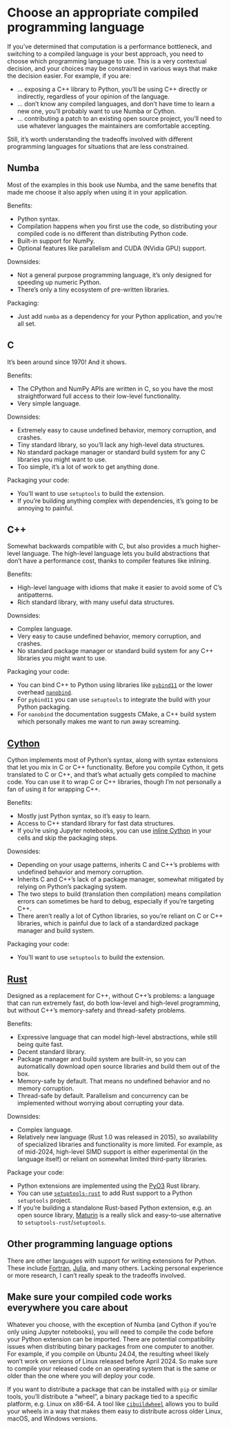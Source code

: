 # Choose an appropriate compiled programming language

If you've determined that computation is a performance bottleneck, and switching to a compiled language is your best approach, you need to choose which programming language to use.
This is a very contextual decision, and your choices may be constrained in various ways that make the decision easier.
For example, if you are:

* ... exposing a C++ library to Python, you'll be using C++ directly or indirectly, regardless of your opinion of the language.
* ... don't know any compiled languages, and don't have time to learn a new one, you'll probably want to use Numba or Cython.
* ... contributing a patch to an existing open source project, you'll need to use whatever languages the maintainers are comfortable accepting.

Still, it's worth understanding the tradeoffs involved with different programming languages for situations that are less constrained.

## Numba

Most of the examples in this book use Numba, and the same benefits that made me choose it also apply when using it in your application.

Benefits:

* Python syntax.
* Compilation happens when you first use the code, so distributing your compiled code is no different than distributing Python code.
* Built-in support for NumPy.
* Optional features like parallelism and CUDA (NVidia GPU) support.

Downsides:

* Not a general purpose programming language, it's only designed for speeding up numeric Python.
* There's only a tiny ecosystem of pre-written libraries.

Packaging:

* Just add `numba` as a dependency for your Python application, and you're all set.

## C

It's been around since 1970!
And it shows.

Benefits:

* The CPython and NumPy APIs are written in C, so you have the most straightforward full access to their low-level functionality.
* Very simple language.

Downsides:

* Extremely easy to cause undefined behavior, memory corruption, and crashes.
* Tiny standard library, so you'll lack any high-level data structures.
* No standard package manager or standard build system for any C libraries you might want to use.
* Too simple, it's a lot of work to get anything done.

Packaging your code:

* You'll want to use `setuptools` to build the extension.
* If you're building anything complex with dependencies, it's going to be annoying to painful.

## C++

Somewhat backwards compatible with C, but also provides a much higher-level language.
The high-level language lets you build abstractions that don't have a performance cost, thanks to compiler features like inlining.

Benefits:

* High-level language with idioms that make it easier to avoid some of C's antipatterns.
* Rich standard library, with many useful data structures.

Downsides:

* Complex language.
* Very easy to cause undefined behavior, memory corruption, and crashes.
* No standard package manager or standard build system for any C++ libraries you might want to use.

Packaging your code:

* You can bind C++ to Python using libraries like [`pybind11`](https://pybind11.readthedocs.io/) or the lower overhead [`nanobind`](https://nanobind.readthedocs.io/).
* For `pybind11` you can use `setuptools` to integrate the build with your Python packaging.
* For `nanobind` the documentation suggests CMake, a C++ build system which personally makes me want to run away screaming.

## [Cython](https://cython.readthedocs.io/)

Cython implements most of Python's syntax, along with syntax extensions that let you mix in C or C++ functionality.
Before you compile Cython, it gets translated to C or C++, and that's what actually gets compiled to machine code.
You can use it to wrap C or C++ libraries, though I'm not personally a fan of using it for wrapping C++.

Benefits:

* Mostly just Python syntax, so it's easy to learn.
* Access to C++ standard library for fast data structures.
* If you're using Jupyter notebooks, you can use [inline Cython](https://cython.readthedocs.io/en/latest/src/quickstart/build.html#using-the-jupyter-notebook) in your cells and skip the packaging steps.

Downsides:

* Depending on your usage patterns, inherits C and C++'s problems with undefined behavior and memory corruption.
* Inherits C and C++'s lack of a package manager, somewhat mitigated by relying on Python's packaging system.
* The two steps to build (translation then compilation) means compilation errors can sometimes be hard to debug, especially if you're targeting C++.
* There aren't really a lot of Cython libraries, so you're reliant on C or C++ libraries, which is painful due to lack of a standardized package manager and build system.

Packaging your code:

* You'll want to use `setuptools` to build the extension.

## [Rust](https://www.rust-lang.org/)

Designed as a replacement for C++, without C++'s problems: a language that can run extremely fast, do both low-level and high-level programming, but without C++'s memory-safety and thread-safety problems.

Benefits:

* Expressive language that can model high-level abstractions, while still being quite fast.
* Decent standard library.
* Package manager and build system are built-in, so you can automatically download open source libraries and build them out of the box.
* Memory-safe by default.
  That means no undefined behavior and no memory corruption.
* Thread-safe by default.
  Parallelism and concurrency can be implemented without worrying about corrupting your data.

Downsides:

* Complex language.
* Relatively new language (Rust 1.0 was released in 2015), so availability of specialized libraries and functionality is more limited.
  For example, as of mid-2024, high-level SIMD support is either experimental (in the language itself) or reliant on somewhat limited third-party libraries.

Package your code:

* Python extensions are implemented using the [PyO3](https://pyo3.rs/) Rust library.
* You can use [`setuptools-rust`](https://setuptools-rust.readthedocs.io/) to add Rust support to a Python `setuptools` project.
* If you're building a standalone Rust-based Python extension, e.g. an open source library, [Maturin](https://www.maturin.rs/) is a really slick and easy-to-use alternative to `setuptools-rust`/`setuptools`.

## Other programming language options

There are other languages with support for writing extensions for Python.
These include [Fortran](https://numpy.org/doc/stable/f2py/), [Julia](https://github.com/JuliaPy/PythonCall.jl), and many others.
Lacking personal experience or more research, I can't really speak to the tradeoffs involved.

## Make sure your compiled code works everywhere you care about

Whatever you choose, with the exception of Numba (and Cython if you're only using Jupyter notebooks), you will need to compile the code before your Python extension can be imported.
There are potential compatibility issues when distributing binary packages from one computer to another.
For example, if you compile on Ubuntu 24.04, the resulting wheel likely won't work on versions of Linux released before April 2024.
So make sure to compile your released code on an operating system that is the same or older than the one where you will deploy your code.

If you want to distribute a package that can be installed with `pip` or similar tools, you'll distribute a "wheel", a binary package tied to a specific platform, e.g. Linux on x86-64.
A tool like [`cibuildwheel`](https://cibuildwheel.pypa.io/en/stable/) allows you to build your wheels in a way that makes them easy to distribute across older Linux, macOS, and Windows versions.
